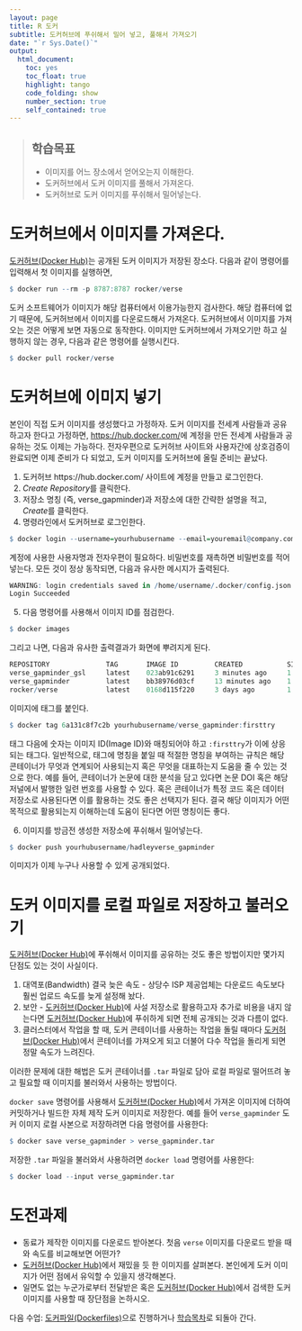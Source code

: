 ```yaml
---
layout: page
title: R 도커
subtitle: 도커허브에 푸쉬해서 밀어 넣고, 풀해서 가져오기
date: "`r Sys.Date()`"
output:
  html_document: 
    toc: yes
    toc_float: true
    highlight: tango
    code_folding: show
    number_section: true
    self_contained: true
---
```



> ## 학습목표
> 
> - 이미지를 어느 장소에서 얻어오는지 이해한다.
> - 도커허브에서 도커 이미지를 풀해서 가져온다.
> - 도커허브로 도커 이미지를 푸쉬해서 밀어넣는다.


# 도커허브에서 이미지를 가져온다. {#r-docker-pull}

[도커허브(Docker Hub)](https://hub.docker.com/)는 공개된 도커 이미지가 저장된 장소다.
다음과 같이 명령어를 입력해서 첫 이미지를 실행하면,

```r
$ docker run --rm -p 8787:8787 rocker/verse
```

도커 소프트웨어가 이미지가 해당 컴퓨터에서 이용가능한지 검사한다.
해당 컴퓨터에 없기 때문에, 도커허브에서 이미지를 다운로드해서 가져온다.
도커허브에서 이미지를 가져오는 것은 어떻게 보면 자동으로 동작한다.
이미지만 도커허브에서 가져오기만 하고 실행하지 않는 경우, 다음과 같은 명령어를 실행시킨다.

```r
$ docker pull rocker/verse
```

# 도커허브에 이미지 넣기 {#r-docker-push-from-hub}

본인이 직접 도커 이미지를 생성했다고 가정하자. 
도커 이미지를 전세계 사람들과 공유하고자 한다고 가정하면, 
[https://hub.docker.com/](https://hub.docker.com/)에 계정을 만든 전세계 사람들과 공유하는 것도 이제는 가능하다.
전자우편으로 도커허브 사이트와 사용자간에 상호검증이 완료되면 이제 준비가 다 되었고, 도커 이미지를 도커허브에 올릴 준비는 끝났다.

1. 도커허브 https://hub.docker.com/ 사이트에 계정을 만들고 로그인한다.
2. *Create Repository*를 클릭한다.
3. 저장소 명칭 (즉, verse_gapminder)과 저장소에 대한 간략한 설명을 적고, *Create*를 클릭한다.
4. 명령라인에서 도커허브로 로그인한다.

```r
$ docker login --username=yourhubusername --email=youremail@company.com
```

계정에 사용한 사용자명과 전자우편이 필요하다. 비밀번호를 재촉하면 비밀번호를 적어넣는다.
모든 것이 정상 동작되면, 다음과 유사한 메시지가 출력된다.

```r
WARNING: login credentials saved in /home/username/.docker/config.json
Login Succeeded
```

5. 다음 명령어를 사용해서 이미지 ID를 점검한다.

```r
$ docker images
```

그리고 나면, 다음과 유사한 출력결과가 화면에 뿌려지게 된다.

```r
REPOSITORY              TAG       IMAGE ID         CREATED           SIZE
verse_gapminder_gsl     latest    023ab91c6291     3 minutes ago     1.975 GB
verse_gapminder         latest    bb38976d03cf     13 minutes ago    1.955 GB
rocker/verse            latest    0168d115f220     3 days ago        1.954 GB
```

이미지에 태그를 붙인다.

```r
$ docker tag 6a131c8f7c2b yourhubusername/verse_gapminder:firsttry
```

태그 다음에 숫자는 이미지 ID(Image ID)와 매칭되어야 하고 `:firsttry`가 이에 상응되는 태그다.
일반적으로, 태그에 명칭을 붙일 때 적절한 명칭을 부여하는 규칙은 해당 콘테이너가 무엇과 연계되어 사용되는지 혹은 
무엇을 대표하는지 도움을 줄 수 있는 것으로 한다.
예를 들어, 콘테이너가 논문에 대한 분석을 담고 있다면 논문 DOI 혹은 해당 저널에서 발행한 일련 번호를 사용할 수 있다.
혹은 콘테이너가 특정 코드 혹은 데이터 저장소로 사용된다면 이를 활용하는 것도 좋은 선택지가 된다. 
결국 해당 이미지가 어떤 목적으로 활용되는지 이해하는데 도움이 된다면 어떤 명칭이든 좋다.


6. 이미지를 방금전 생성한 저장소에 푸쉬해서 밀어넣는다.

```r
$ docker push yourhubusername/hadleyverse_gapminder
```

이미지가 이제 누구나 사용할 수 있게 공개되었다.

# 도커 이미지를 로컬 파일로 저장하고 불러오기 {#r-docker-save-and-load}

[도커허브(Docker Hub)](https://hub.docker.com/)에 푸쉬해서 이미지를 공유하는 것도 좋은 방법이지만 몇가지 단점도 있는 것이 사실이다.

1. 대역포(Bandwidth) 결국 늦은 속도 - 상당수 ISP 제공업체는 다운로드 속도보다 훨씬 업로드 속도를 늦게 설정해 놨다.
1. 보안 - [도커허브(Docker Hub)](https://hub.docker.com/)에 사설 저장소로 활용하고자 추가로 비용을 내지 않는다면 [도커허브(Docker Hub)](https://hub.docker.com/)에 푸쉬하게 되면 전체 공개되는 것과 다름이 없다.
1. 클러스터에서 작업을 할 때, 도커 콘테이너를 사용하는 작업을 돌릴 때마다 [도커허브(Docker Hub)](https://hub.docker.com/)에서 콘테이너를 가져오게 되고 더불어 다수 작업을 돌리게 되면 정말 속도가 느려진다.

이러한 문제에 대한 해법은 도커 콘테이너를 `.tar` 파일로 담아 로컬 파일로 떨어뜨려 놓고 필요할 때 이미지를 불러와서 사용하는 방법이다.

`docker save` 명령어를 사용해서 [도커허브(Docker Hub)](https://hub.docker.com/)에서 가져온 이미지에 더하여 커밋하거나 빌드한 자체 제작 도커 이미지로 저장한다.
예를 들어 `verse_gapminder` 도커 이미지 로컬 사본으로 저장하려면 다음 명령어를 사용한다:

```r
$ docker save verse_gapminder > verse_gapminder.tar
```

저장한 `.tar` 파일을 불러와서 사용하려면 `docker load` 명령어를 사용한다:

```r
$ docker load --input verse_gapminder.tar
```

# 도전과제 {#r-docker-dockerhub-challenge}

- 동료가 제작한 이미지를 다운로드 받아본다. 첫음 `verse` 이미지를 다운로드 받을 때와 속도를 비교해보면 어떤가?
- [도커허브(Docker Hub)](https://hub.docker.com/)에서 재밌을 듯 한 이미지를 살펴본다. 본인에게 도커 이미지가 어떤 점에서 유익할 수 있을지 생각해본다.
- 일면도 없는 누군가로부터 전달받은 혹은 [도커허브(Docker Hub)](https://hub.docker.com/)에서 검색한 도커 이미지를 사용할 때 장단점을 논하시오.

다음 수업: [도커파일(Dockerfiles)](05-dockerfiles.html)으로 진행하거나 
[학습목차](index.html)로 되돌아 간다.
